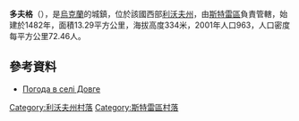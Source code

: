 {{coord|49|10|28|N|23|52|2|E|scale:100000|display=title}}

'''多夫格'''（{{lang-uk|Довге}}），是[[烏克蘭|烏克蘭]]的城鎮，位於該國西部[[利沃夫州|利沃夫州]]，由[[斯特雷區|斯特雷區]]負責管轄，始建於1482年，面積13.29平方公里，海拔高度334米，2001年人口963，人口密度每平方公里72.46人。

==參考資料==
* [http://weather.in.ua/ua/l'vovskaja/7027 Погода в селі Довге]{{Wayback|url=http://weather.in.ua/ua/l'vovskaja/7027 |date=20160305215802 }}

[[Category:利沃夫州村落|Category:利沃夫州村落]]
[[Category:斯特雷區村落|Category:斯特雷區村落]]


{{Lviv-geo-stub}}